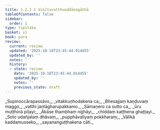 ```yaml
---
title: 1.2.1.1 Vinītavatthuuddānagāthā
tableOfContents: false
sidebar:
  order: 1
type: tipitaka
basket: vi
book: para
review:
  current: review
  updated: '2025-10-18T23:45:44.014455'
  updated_by: ''
  notes: ''
  history:
  - state: review
    date: '2025-10-18T23:45:44.014455'
    updated_by: ''
    notes: ''
    previous_state: draft
---
```



<DynamicBreadcrumb />


<ReviewStatus review={frontmatter.review} showDetails={true} />

<HypothesisAnnotation frontmatter={frontmatter} />

<Paragraph number="942" type="verses" book="para">
_Supinoccārapassāvo,_  
_vitakkuṇhodakena ca;_  
_Bhesajjaṃ kaṇḍuvaṃ maggo,_  
_vatthi jantāgharupakkamo._  

</Paragraph>

<Paragraph number="943" type="verses" book="para">
_Sāmaṇero ca sutto ca,_  
_ūru muṭṭhinā pīḷayi;_  
_Ākāse thambhaṃ nijjhāyi,_  
_chiddaṃ kaṭṭhena ghaṭṭayi._  

</Paragraph>

<Paragraph number="944" type="verses" book="para">
_Soto udañjalaṃ dhāvaṃ,_  
_pupphāvaliyaṃ pokkharaṃ;_  
_Vālikā kaddamusseko,_  
_sayanaṅguṭṭhakena cāti._
</Paragraph>